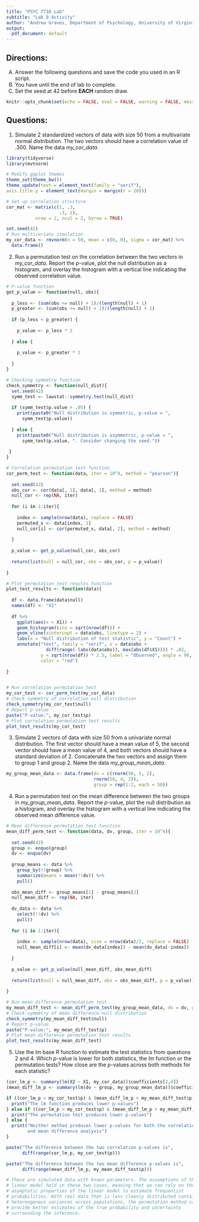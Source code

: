 ---
title: "PSYC 7710 Lab" 
subtitle: "Lab 8 Activity"
author: "Andrew Graves, Department of Psychology, University of Virginia"
output:
  pdf_document: default
---

## Directions:

A.	Answer the following questions and save the code you used in an R script.
B.	You have until the end of lab to complete.
C.  Set the seed at 42 before **EACH** random draw.

```{r setup, include=FALSE}
knitr::opts_chunk$set(echo = FALSE, eval = FALSE, warning = FALSE, message = FALSE, fig.height = 4)
```

## Questions:

1. Simulate 2 standardized vectors of data with size 50 from a multivariate normal distribution. The two vectors should have a correlation value of $.300$. Name the data *my_cor_data*.

```{r 1}
library(tidyverse)
library(mvtnorm)

# Modify ggplot themes
theme_set(theme_bw())
theme_update(text = element_text(family = "serif"), 
axis.title.y = element_text(margin = margin(r = 20)))

# Set up correlation structure
cor_mat <- matrix(c(1, .3,
                    .3, 1),
           nrow = 2, ncol = 2, byrow = TRUE)

set.seed(42)
# Run multivariate simulation
my_cor_data <- rmvnorm(n = 50, mean = c(0, 0), sigma = cor_mat) %>%
  data.frame()
```

2. Run a permutation test on the correlation between the two vectors in *my_cor_data*. Report the $p$-value, plot the null distribution as a histogram, and overlay the histogram with a vertical line indicating the observed correlation value.

```{r 2}
# P-value function
get_p_value <- function(null, obs){
  
  p_less <- (sum(obs <= null) + 1)/(length(null) + 1)
  p_greater <- (sum(obs >= null) + 1)/(length(null) + 1)
  
  if (p_less < p_greater) {
    
    p_value <- p_less * 2
    
  } else {
    
    p_value <- p_greater * 2
    
  }
}

# Checking symmetry function
check_symmetry <- function(null_dist){
  set.seed(42)
  symm_test <- lawstat::symmetry.test(null_dist)
  
  if (symm_test$p.value > .05) {
    print(paste0("Null distribution is symmetric, p-value = ",
      symm_test$p.value))
    
  } else {
    print(paste0("Null distribution is asymmetric, p-value = ",
      symm_test$p.value, ". Consider changing the seed."))
    
 }
}

# Correlation permutation test function
cor_perm_test <- function(data, iter = 10^4, method = "pearson"){
  
  set.seed(42)
  obs_cor <- cor(data[, 1], data[, 2], method = method)
  null_cor <- rep(NA, iter)
  
  for (i in 1:iter){
    
    index <- sample(nrow(data), replace = FALSE)
    permuted_x <- data[index, 1]
    null_cor[i] <- cor(permuted_x, data[, 2], method = method)
    
  }
  
  p_value <- get_p_value(null_cor, obs_cor)
  
  return(list(null = null_cor, obs = obs_cor, p = p_value))
  
}

# Plot permutation test results function
plot_test_results <- function(data){
  
  df <- data.frame(data$null)
  names(df) <- "X1"
  
  df %>%
    ggplot(aes(x = X1)) + 
    geom_histogram(bins = sqrt(nrow(df))) +
    geom_vline(xintercept = data$obs, linetype = 2) +
    labs(x = "Null distribution of test statistic", y = "Count") +
    annotate("text", family = "serif", x = data$obs + 
               diff(range(-(abs(data$obs)), max(abs(df$X1)))) * .02, 
             y = sqrt(nrow(df)) * 2.5, label = "Observed", angle = 90,
             color = "red")
  
}


# Run correlation permutation test
my_cor_test <- cor_perm_test(my_cor_data)
# Check symmetry of correlation null distribution
check_symmetry(my_cor_test$null)
# Report p-value
paste("P-value:", my_cor_test$p)
# Plot correlation permutation test results
plot_test_results(my_cor_test)
```

3. Simulate 2 vectors of data with size 50 from a univariate normal distribution. The first vector should have a mean value of $5$, the second vector should have a mean value of $4$, and both vectors should have a standard deviation of $2$. Concatenate the two vectors and assign them to group 1 and group 2. Name the data *my_group_mean_data*.

```{r 3}
my_group_mean_data <- data.frame(dv = c(rnorm(50, 5, 2),
                                 rnorm(50, 4, 2)),
                                 group = rep(1:2, each = 50))
```

4. Run a permutation test on the mean difference between the two groups in *my_group_mean_data*. Report the $p$-value, plot the null distribution as a histogram, and overlay the histogram with a vertical line indicating the observed mean difference value.

```{r 4}
# Mean difference permutation test function
mean_diff_perm_test <- function(data, dv, group, iter = 10^4){
  
  set.seed(42)
  group <- enquo(group)
  dv <- enquo(dv)
  
  group_means <- data %>%
    group_by(!!group) %>%
    summarize(means = mean(!!dv)) %>%
    pull()
  
  obs_mean_diff <- group_means[1] - group_means[2]
  null_mean_diff <- rep(NA, iter)
  
  dv_data <- data %>%
    select(!!dv) %>%
    pull()
  
  for (i in 1:iter){
    
    index <- sample(nrow(data), size = nrow(data)/2, replace = FALSE)
    null_mean_diff[i] <- mean(dv_data[index]) - mean(dv_data[-index])
    
  }
  
  p_value <- get_p_value(null_mean_diff, obs_mean_diff)
  
  return(list(null = null_mean_diff, obs = obs_mean_diff, p = p_value))
  
}

# Run mean difference permutation test
my_mean_diff_test <- mean_diff_perm_test(my_group_mean_data, dv = dv, group = group)
# Check symmetry of mean difference null distribution
check_symmetry(my_mean_diff_test$null)
# Report p-value
paste("P-value:", my_mean_diff_test$p)
# Plot mean difference permutation test results
plot_test_results(my_mean_diff_test)
```

5. Use the *lm* base R function to estimate the test statistics from questions 2 and 4. Which *p*-value is lower for both statistics, the *lm* function or the permutation tests? How close are the *p*-values across both methods for each statistic? 

```{r 5}
(cor_lm_p <- summary(lm(X2 ~ X1, my_cor_data))$coefficients[2,4])
(mean_diff_lm_p <- summary(lm(dv ~ group, my_group_mean_data))$coefficients[2,4])

if ((cor_lm_p < my_cor_test$p) & (mean_diff_lm_p < my_mean_diff_test$p)){
  print("The lm function produces lower p-values")
} else if ((cor_lm_p > my_cor_test$p) & (mean_diff_lm_p > my_mean_diff_test$p)){
  print("The permutation test produces lower p-values")
} else {
  print("Neither method produces lower p-values for both the correlation
        and mean difference analysis")
}

paste("The difference between the two correlation p-values is",
      diff(range(cor_lm_p, my_cor_test$p)))

paste("The difference between the two mean difference p-values is",
      diff(range(mean_diff_lm_p, my_mean_diff_test$p)))

# These are simulated data with known parameters. The assumptions of the 
# linear model hold in these two cases, meaning that we can rely on the 
# asymptotic properties of the linear model to estimate frequentist 
# probabilities. With real data that is less cleanly distributed containing
# hetereogenous variances across populations, the permutation method can 
# provide better estimates of the true probability and uncertainty 
# surrounding the inference. 
```